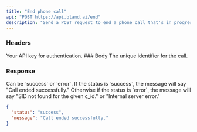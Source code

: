 ```yaml
---
title: "End phone call"
api: "POST https://api.bland.ai/end"
description: "Send a POST request to end a phone call that's in progress"
---
```


### Headers

<ParamField header="authorization" type="string" required>
  Your API key for authentication.
</ParamField>
### Body

<ParamField body="call_id" type="string" required>
  The unique identifier for the call.
</ParamField>

### Response

<ResponseField name="status" type="string">
  Can be `success` or `error`.
</ResponseField>

<ResponseField name="message" type="string">
  If the status is `success`, the message will say "Call ended successfully."
  Otherwise if the status is `error`, the message will say "SID not found for
  the given c_id." or "Internal server error."
</ResponseField>

<ResponseExample>

```json Response
{
  "status": "success",
  "message": "Call ended successfully."
}
```

</ResponseExample>




